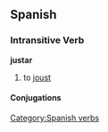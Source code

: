 == Spanish == 
=== Intransitive Verb === 
'''justar'''
# to [[joust]]
[[Category:Spanish verbs]] 
==== Conjugations ====
{{template:Es:-ar|just}}